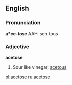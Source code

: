 ==English==

===Pronunciation===
'''a*ce-tose'''
{{rfap}}
AAH-seh-tous

===Adjective===
'''acetose'''

#Sour like vinegar; [[acetous]]

[[pl:acetose]]
[[ru:acetose]]